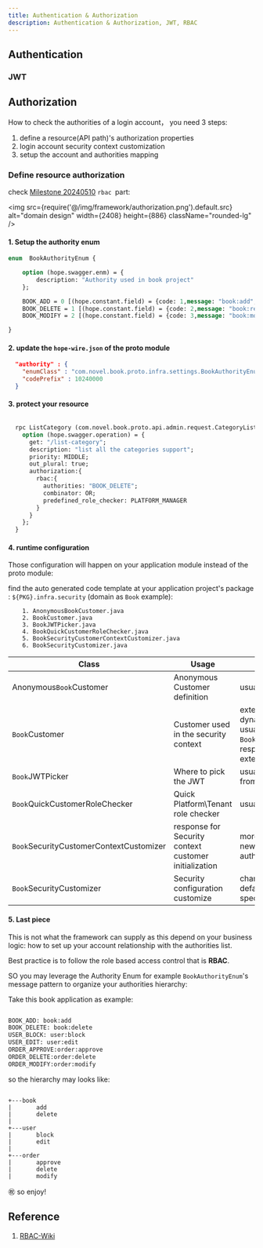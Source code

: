 ```yaml
---
title: Authentication & Authorization
description: Authentication & Authorization, JWT, RBAC
---
```


## Authentication

### JWT

## Authorization

How to check the authorities of a login account， you need 3 steps:

1. define a resource(API path)'s authorization properties
2. login account security context customization
3. setup the account and authorities mapping

### Define resource authorization

check [Milestone 20240510](/zhCN-docs/milestone/milestone-20240510#rbac) `rbac `part:

<img src={require('@/img/framework/authorization.png').default.src} alt="domain design" width={2408} height={886} className="rounded-lg" />


#### **1.** Setup the authority enum

```protobuf
enum  BookAuthorityEnum {

    option (hope.swagger.enm) = {
        description: "Authority used in book project"
    };

    BOOK_ADD = 0 [(hope.constant.field) = {code: 1,message: "book:add", message2: "Authority to add book"}];
    BOOK_DELETE = 1 [(hope.constant.field) = {code: 2,message: "book:remove", message2: "Authority to delete book"}];
    BOOK_MODIFY = 2 [(hope.constant.field) = {code: 3,message: "book:modify", message2: "Authority to modify book"}];

}
```

#### **2.** update the `hope-wire.json` of the proto module

```json
  "authority" : {
    "enumClass" : "com.novel.book.proto.infra.settings.BookAuthorityEnum",
    "codePrefix" : 10240000
  }
```

#### **3.** protect your resource

```protobuf

  rpc ListCategory (com.novel.book.proto.api.admin.request.CategoryListRequest) returns (com.novel.book.proto.api.admin.response.CategoryVoResponse) {
    option (hope.swagger.operation) = {
      get: "/list-category";
      description: "list all the categories support";
      priority: MIDDLE;
      out_plural: true;
      authorization:{
        rbac:{
          authorities: "BOOK_DELETE";
          combinator: OR;
          predefined_role_checker: PLATFORM_MANAGER
        }
      }
    };
  }
```

#### **4.** runtime configuration

Those configuration will happen on your application module instead of the proto module:

find the auto generated code template at your application project's package : `${PKG}.infra.security` (domain as `Book` example):

```shell
    1. AnonymousBookCustomer.java       
    2. BookCustomer.java                
    3. BookJWTPicker.java               
    4. BookQuickCustomerRoleChecker.java
    5. BookSecurityCustomerContextCustomizer.java
    6. BookSecurityCustomizer.java
```

| Class                                   | Usage                                                 | Comment                                                                                                                                                              |
|-----------------------------------------|-------------------------------------------------------|----------------------------------------------------------------------------------------------------------------------------------------------------------------------|
| Anonymous`Book`Customer                 | Anonymous Customer definition                         | usually no need to update                                                                                                                                            |
| `Book`Customer                          | Customer used in the security context                 | extend for additional fields for dynamically loaded, like authorities, usually `Book`SecurityCustomerContextCustomizer response for init and wrapper it, need extend |
| `Book`JWTPicker                         | Where to pick the JWT                                 | usually from header, but you can pick from session or cookies                                                                                                        |
| `Book`QuickCustomerRoleChecker          | Quick Platform\Tenant role checker                    | usually need to extend                                                                                                                                               |
| `Book`SecurityCustomerContextCustomizer | response for Security context customer initialization | more detail info to/from token, create new Customer like delegate authorities/role fetcher                                                                           |
| `Book`SecurityCustomizer                | Security configuration customize                      | change global security strategy: like default access check, or specific rule for specific path                                                                       |

#### **5.** Last piece

This is not what the framework can supply as this depend on your business logic: how to set up your account relationship with the authorities list.

Best practice is to follow the role based access control that is **RBAC**.

SO you may leverage the Authority Enum for example `BookAuthorityEnum`'s message pattern to organize your authorities hierarchy:

Take this book application as example:

```protobuf

BOOK_ADD: book:add
BOOK_DELETE: book:delete
USER_BLOCK: user:block
USER_EDIT: user:edit
ORDER_APPROVE:order:approve
ORDER_DELETE:order:delete
ORDER_MODIFY:order:modify

```

so the hierarchy may looks like:

```shell

+---book
|       add
|       delete
|
+---user
|       block
|       edit
|
+---order
|       approve
|       delete
|       modify

```

㊗️ so enjoy!

## Reference

1. [RBAC-Wiki](https://en.wikipedia.org/wiki/Role-based_access_control)
